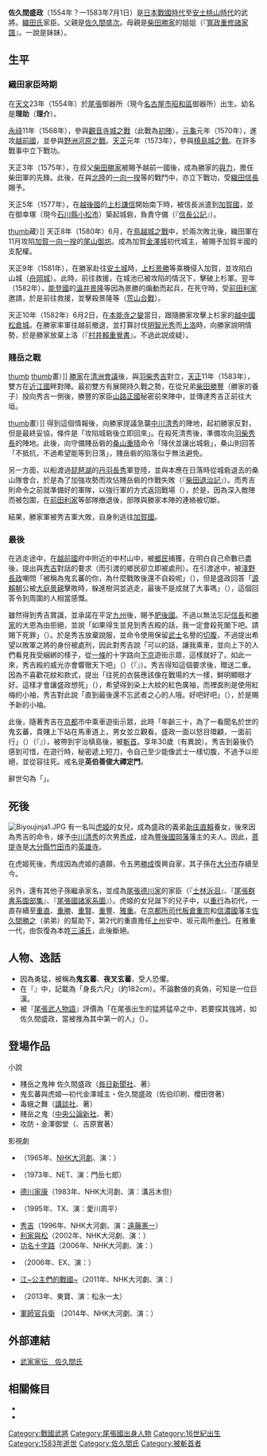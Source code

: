 {{日本武士
|名稱= 佐久間盛政
|圖片名稱= 佐久間玄蕃盛政.png
|圖片大小= 300px
|圖片說明= 佐久間玄蕃盛政像（[[金澤城|金澤城]]藏）
|時代= [[日本戰國時代|日本戰國時代]]—[[安土桃山時代|安土桃山時代]]
|出生日期= [[天文_(後奈良天皇)|天文]]23年（1554年）？
|出生地點= 
|逝世日期= [[天正_(日本)|天正]]11年5月12日（1583年7月1日）
|逝世地點= 
|假名= 
|羅馬字= 
|幼名= 理助（理介）
|改名= 
|别名= 鬼玄蕃、夜叉玄蕃（渾名）
|諡号= 
|神号= 
|戒名= 英伯善俊大禪定門 
|洗禮名= 
|墓所= [[大分縣|大分縣]][[竹田市|竹田市]]的[[英雄寺|英雄寺]]
|朝廷官位= {{tsl|ja|玄蕃允}}
|幕府職位= 
|主君= [[織田信長|織田信長]]→[[柴田勝家|柴田勝家]]
|藩= 
|氏族= {{tsl|ja|佐久間氏}}
|父母= 父：[[佐久間盛次|佐久間盛次]]<BR>母：[[柴田勝家|柴田勝家]]的姐姐（『[[寬政重修諸家譜|寬政重修諸家譜]]』。一說為妹妹）
|養父= 
|養母= 
|兄弟= 弟：[[佐久間安政|安政]]、[[柴田勝政|勝政]]、[[佐久間勝之|勝之]]
|姐妹= 
|正室= [[佐久間盛重|佐久間盛重]]的女兒
|側室= 
|嗣子= 
|嗣女= [[虎姬_(中川秀成室)|虎姬]]（[[中川秀成|中川秀成]]室）
|養子= 
|養女= 
}}

{{japanese|japanese=佐久間 盛政|kana=さくま もりまさ|romaji=Sakuma Morimasa}}
'''佐久間盛政'''（1554年？—1583年7月1日）是[[日本戰國時代|日本戰國時代]]至[[安土桃山時代|安土桃山時代]]的武將。[[織田氏|織田氏]]家臣。父親是[[佐久間盛次|佐久間盛次]]。母親是[[柴田勝家|柴田勝家]]的姐姐（『[[寬政重修諸家譜|寬政重修諸家譜]]』。一說是妹妹）。

== 生平 ==
=== 織田家臣時期 ===
在[[天文_(後奈良天皇)|天文]]23年（1554年）於[[尾張|尾張]]御器所（現今[[名古屋市|名古屋市]][[昭和區|昭和區]]御器所）出生。幼名是'''理助'''（'''理介'''）。

[[永祿|永祿]]11年（1568年），參與[[觀音寺城之戰|觀音寺城之戰]]（此戰為[[初陣|初陣]]）。[[元龜|元龜]]元年（1570年），進攻[[越前國|越前國]]{{tsl|ja|手筒山城}}，並參與[[野洲河原之戰|野洲河原之戰]]。[[天正_(日本)|天正]]元年（1573年），參與[[槙島城之戰|槙島城之戰]]。在許多戰事中立下戰功。

天正3年（1575年），在叔父[[柴田勝家|柴田勝家]]被賜予越前一國後，成為勝家的[[與力|與力]]，擔任柴田軍的先鋒。此後，在與[[北陸|北陸]]的[[一向一揆|一向一揆]]等的戰鬥中，亦立下戰功，受[[織田信長|織田信長]]賜予{{tsl|ja|感状|感狀}}。

天正5年（1577年），在[[越後國|越後國]]的[[上杉謙信|上杉謙信]]開始南下時，被信長派遣到[[加賀國|加賀國]]，並在御幸塚（現今[[石川縣|石川縣]][[小松市|小松市]]）築起城砦，負責守備（『[[信長公記|信長公記]]』）。

[[file:Morimasa.jpg|thumb]]藏）]]
天正8年（1580年）6月，在[[鳥越城之戰|鳥越城之戰]]中，於兩次敗北後，織田軍在11月攻陷[[加賀一向一揆|加賀一向一揆]]的[[尾山御坊|尾山御坊]]。成為加賀[[金澤城|金澤城]]初代城主，被賜予加賀半國的支配權。

天正9年（1581年），在勝家赴往[[安土城|安土城]]時，[[上杉景勝|上杉景勝]]等乘機侵入加賀，並攻陷白山城（[[舟岡城|舟岡城]]）。此時，前往救援，在城池已被攻陷的情況下，擊破上杉軍。翌年（1582年），[[能登國|能登國]]的[[溫井景隆|溫井景隆]]等因為景勝的煽動而起兵，在{{tsl|ja|荒山城}}死守時，受[[前田利家|前田利家]]邀請，於是前往救援，並擊殺景隆等（[[荒山合戰|荒山合戰]]）。

天正10年（1582年）6月2日，在[[本能寺之變|本能寺之變]]當日，跟隨勝家攻擊上杉家的[[越中國|越中國]][[松倉城|松倉城]]。在勝家率軍往越前撤退，並打算討伐[[明智光秀|明智光秀]]而[[上洛|上洛]]時，向勝家說明情勢，於是勝家放棄上洛（『[[村井賴重覺書|村井賴重覺書]]』。不過此説成疑）。

=== 賤岳之戰 ===
[[file:SakumaMorimasa.png|thumb]]
[[file:Sakuma_Morimasa.jpg|thumb]]畫）]]
[[柴田勝家|勝家]]在[[清洲會議|清洲會議]]後，與[[羽柴秀吉|羽柴秀吉]]對立，[[天正_(日本)|天正]]11年（1583年），雙方在[[近江國|近江國]]{{tsl|ja|余呉湖|余吳湖}}畔對陣。最初雙方有展開持久戰之勢，在從兄弟[[柴田勝豐|柴田勝豐]]（勝家的養子）投向秀吉一側後，勝豐的家臣[[山路正國|山路正國]]秘密前來陣中，並傳達秀吉正前往大垣。

[[file:鬼玄蕃.png|thumb]]畫）]]
得到這個情報後，向勝家提議急襲[[中川清秀|中川清秀]]的陣地，起初勝家反對，但是最終妥協，條件是「攻陷城砦後立即回來」。在{{tsl|ja|大岩山}}殺死清秀後，準備攻向[[羽柴秀長|羽柴秀長]]的陣地。此後，向守備賤岳砦的[[桑山重晴|桑山重晴]]命令「降伏並讓出城砦」，桑山則回答「不抵抗，不過希望能等到日落」，賤岳砦的陷落似乎無法避免。

另一方面，以船渡過[[琵琶湖|琵琶湖]]的[[丹羽長秀|丹羽長秀]]軍登陸，並與本應在日落時從城砦退去的桑山隊會合，於是為了加強攻勢而攻佔賤岳砦的作戰失敗（『[[柴田退治記|柴田退治記]]』）。而秀吉則命令之前就準備好的軍隊，以強行軍的方式返回戰場（{{tsl|ja|美濃大返し|美濃大返}}），於是，因為深入敵陣而被包圍，在[[前田利家|前田利家]]等部隊撤退後，部隊與勝家本陣的連絡被切斷。

結果，勝家軍被秀吉軍大敗，自身則逃往[[加賀國|加賀國]]。

=== 最後 ===
在逃走途中，在[[越前國|越前國]]府中附近的中村山中，被[[鄉民|鄉民]]捕獲，在明白自己命數已盡後，提出與[[羽柴秀吉|秀吉]]對話的要求（而引渡的鄉民卻立即被處刑）。在引渡途中，被[[淺野長政|淺野長政]]嘲問「被稱為鬼玄蕃的你，為什麼戰敗後還不自殺呢」（{{lang|ja|鬼玄蕃とも言われたあなたが、なぜ敗れて自害しなかったのか}}），但是盛政回答「[[源賴朝|源賴朝]]公被[[大庭景親|大庭景親]]擊敗時，躲進樹洞並逃走，最後不是成就了大事嗎」（{{lang|ja|源頼朝公は大庭景親に敗れたとき、木の洞に隠れて逃げ延び、後に大事を成したではないか}}），這個回答令到周圍的人相當感慨。

雖然得到秀吉賞識，並承諾在平定[[九州_(日本)|九州]]後，賜予[[肥後國|肥後國]]。不過以無法忘記[[織田信長|信長]]和[[柴田勝家|勝家]]的大恩為由拒絕，並說「如果得生並見到秀吉殿的話，我一定會殺死閣下吧。請賜下死罪」（{{lang|ja|生を得て秀吉殿を見れば、私はきっと貴方を討ちましょう。いっそ死罪を申し付けて下さい}}）。於是秀吉放棄說服，並命令使用保留[[武士_(日本)|武士]]名譽的[[切腹|切腹]]，不過提出希望以敗軍之將的身份被處刑，因此對秀吉說「可以的話，讓我乘車，並向上下的人們看見我受綑綁的樣子，從[[一條通|一條]]的十字路向[[下京|下京]]遊街示眾，這樣就好了。如此一來，秀吉殿的威光亦會響徹天下吧」（{{lang|ja|願わくば、車に乗せ、縄目を受けている様を上下の者に見物させ、一条の辻より下京へ引き回されればありがたい。そうなれば秀吉殿の威光も天下に響き渡りましょう}}）（『{{tsl|ja|川角太閤記}}』）。秀吉得知這個要求後，贈送{{tsl|ja|小袖}}二重。因為不喜歡花紋和款式，提出「往死的衣裝應該像在戰場的大{{tsl|ja|指物}}一樣，鮮明顯眼才好。這樣才會讓盛政想死」（{{lang|ja|死に衣装は戦場での大指物のように、思い切り目立ったほうがいい。あれこそ盛政ぞと言われて死にたい}}），希望得到染上大紋的紅色廣袖，而裡面則是使用紅梅的小袖，秀吉對此說「直到最後還不忘武者之心的人哦。好吧好吧」（{{lang|ja|最後まで武辺の心を忘れぬ者よ。よしよし}}），於是賜予新的小袖。

此後，隨著秀吉在[[京都|京都]]市中乘車遊街示眾，此時「年齡三十，為了一看聞名於世的鬼玄蕃，貴賤上下站在馬車道上，男女並立觀看。盛政一面以怒目環顧，一面前行」（{{lang|ja|年は三十、世に聞こえたる鬼玄蕃を見んと、貴賤上下馬車道によこたわり、男女ちまたに立ち並びこれを見る。盛政睨み廻し行く}}）（『{{tsl|ja|佐久間軍記}}』），被帶到宇治槙島後，被[[斬首|斬首]]。享年30歲（有異說）。秀吉到最後仍感到可惜，在遊行時，秘密遞上短刀，令自己至少能像武士一樣切腹，不過予以拒絕，並從容往死。戒名是'''英伯善俊大禪定門'''。

辭世句為「{{lang|ja|世の中を廻りも果てぬ小車は火宅の門を出づるなりけり}}」。

== 死後 ==
[[File:Biyoujinja1.JPG|thumb]]
有一名叫[[虎姬_(中川秀成)|虎姬]]的女兒，成為盛政的義弟[[新庄直賴|新庄直賴]]養女，後來因為秀吉的命令，嫁予[[中川清秀|中川清秀]]的次男[[中川秀成|秀成]]，成為[[豐後國|豐後國]][[岡藩|岡藩]]藩主的夫人。因此，[[菩提寺|菩提寺]]是[[大分縣|大分縣]][[竹田市|竹田市]]的[[英雄寺|英雄寺]]。

在虎姬死後，秀成因為虎姬的遺願，令五男[[佐久間勝成|勝成]]復興自家，其子孫在[[大分市|大分市]]存續至今。

另外，還有其他子孫繼承家名，並成為[[尾張德川家|尾張德川家]]的家臣（『[[士林泝洄|士林泝洄]]』、『[[尾張群書系圖部集|尾張群書系圖部集]]』、『[[尾張國諸家系圖|尾張國諸家系圖]]』）。虎姬的女兒誕下的兒子中，以[[佐久間重行|重行]]為初代，一直存續至[[佐久間重直|重直]]、[[佐久間重勝|重勝]]、[[佐久間重賢|重賢]]、[[佐久間重豐|重豐]]、[[佐久間雅重|雅重]]。在[[京都所司代|京都所司代]][[板倉重宗|板倉重宗]]和[[信濃國|信濃國]]{{tsl|ja|長沼藩}}藩主[[佐久間勝之|佐久間勝之]]（弟弟）的幫助下，第2代的重直擔任[[上野國|上州]]安中、坂元兩所[[奉行|奉行]]。在雅重一代，由{{tsl|ja|佐久間氏}}恢復為本姓[[三浦氏|三浦氏]]，此後斷絕。

== 人物、逸話 ==
*因為勇猛，被稱為'''鬼玄蕃'''、'''夜叉玄蕃'''，受人恐懼。
*在『{{tsl|ja|佐久間軍記}}』中，記載為「身長六尺」（約182cm）。不論數値的真偽，可知是一位巨漢。
*被『[[尾張武人物語|尾張武人物語]]』評價為「在尾張出生的猛將猛卒之中，若要探其強將，如佐久間盛政，當被推為其中第一的人」（{{lang|ja|尾張が生んだ猛将猛卒のうち、強い武将を以ってその人を求めるなら佐久間盛政如きは、その随一に推されるべき人である}}）。

== 登場作品 ==
;小說
*賤岳之鬼神 佐久間盛政（[[毎日新聞社|毎日新聞社]]、{{tsl|ja|楠戸義昭|楠戶義昭}}著）
*鬼玄蕃與虎姬―初代金澤城主・佐久間盛政（佐伯印刷、櫻田啓著）
*毒蛾之舞（[[講談社|講談社]]、{{tsl|ja|伊東潤}}著）
*賤岳之鬼（[[中央公論新社|中央公論新社]]、{{tsl|ja|吉川永青}}著）
*攻防・金澤御堂（{{tsl|ja|北國新聞}}、吉原實著）

;影視劇
*{{tsl|ja|太閤記 (NHK大河ドラマ)|太閤記 (NHK大河劇)|太閤記}}（1965年、[[NHK大河劇|NHK大河劇]]、演：{{tsl|ja|生井健夫}}）
*{{tsl|ja|新書太閤記#新書太閤記（NETテレビ）|新書太閤記}}（1973年、NET、演：門岳七郎）
*[[德川家康_(大河劇)|德川家康]]（1983年、NHK大河劇、演：溝呂木但）
*{{tsl|ja|豊臣秀吉 天下を獲る!|豐臣秀吉 獲取天下！}}（1995年、TX、演：愛川周平）
*[[秀吉_(大河劇)|秀吉]]（1996年、NHK大河劇、演：[[遠藤憲一|遠藤憲一]]）
*[[利家與松|利家與松]]（2002年、NHK大河劇、演：{{tsl|ja|神尾佑|鈴木祐二}}）
*[[功名十字路_(大河劇)|功名十字路]]（2006年、NHK大河劇、演：{{tsl|ja|宍戸マサル|宍戶勝}}）
*{{tsl|ja|太閤記〜天下を獲った男・秀吉|太閤記 獲取天下的男人・秀吉}}（2006年、EX、演：{{tsl|ja|山内としお|山內敏男}}）
*[[江~公主們的戰國~|江~公主們的戰國~]]（2011年、NHK大河劇、演：{{tsl|ja|山田純大}}）
*{{tsl|ja|清須会議 (小説)#映画|清須會議 (小說)#電影|清須會議}}（2013年、東寶、演：松永一太）
*[[軍師官兵衛|軍師官兵衛]] （2014年、NHK大河劇、演：{{tsl|ja|松原正隆}}）

== 外部連結 ==
*[http://www2.harimaya.com/sengoku/html/sakuma_k.html 武家家伝＿佐久間氏]{{Wayback|url=http://www2.harimaya.com/sengoku/html/sakuma_k.html |date=20160609130427 }}

== 相關條目 ==
*{{tsl|ja|佐久間氏}}
*{{tsl|ja|御器所西城}}

[[Category:戰國武將|Category:戰國武將]]
[[Category:尾張國出身人物|Category:尾張國出身人物]]
[[Category:16世紀出生|Category:16世紀出生]]
[[Category:1583年逝世|Category:1583年逝世]]
[[Category:佐久間氏|Category:佐久間氏]]
[[Category:被斬首者|Category:被斬首者]]